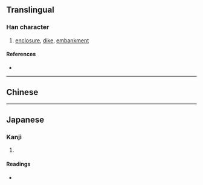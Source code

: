 {{also|埒}}
{{character info/new}}
==Translingual==

===Han character===
{{Han char|rn=32|rad=土|as=07|sn=10|four=|canj=GBDI,XGBDI|ids=}}

# [[enclosure]], [[dike]], [[embankment]]

====References====
* {{Han ref|kx=0230.121|dkj=05124|dj=0466.040|hdz=10446.030|uh=57D3|ud=22483}}

----

==Chinese==
{{zh-see|埒|v}}

----

==Japanese==

===Kanji===
{{ja-kanji|grade=|rs=土07}}

# {{defn|lang=ja|sort=土07}}

====Readings====
* {{ja-readings|on=[[らち]] (rachi)|kun=[[かこい]] (kakoi)}}